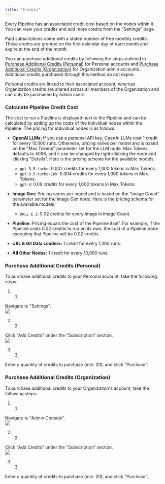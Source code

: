 ```yaml
---
title: "Credits"
---
```


Every Pipeline has an associated credit cost based on the nodes within it. You can view your credits and add more credits from the "Settings" page.

Paid subscriptions come with a stated number of free monthly credits. These credits are granted on the first calendar day of each month and expire at the end of the month.

You can purchase additional credits by following the steps outlined in [Purchase Additional Credits (Personal)](/vectorshift/account/credits#purchase-additional-credits-personal) for Personal accounts and [Purchase Additional Credits (Organization)](/vectorshift/account/credits#purchase-additional-credits-organization) for Organization admin accounts. Additional credits purchased through this method do not expire.

Personal credits are linked to their associated account, whereas Organization credits are shared across all members of the Organization and can only be purchased by Admin users.

### Calculate Pipeline Credit Cost

The cost to run a Pipeline is displayed next to the Pipeline and can be calculated by adding up the costs of the individual nodes within the Pipeline. The pricing for individual nodes is as follows:

* **OpenAI LLMs:** If you use a personal API key, OpenAI LLMs cost 1 credit for every 10,000 runs. Otherwise, pricing varies per model and is based on the "Max Tokens" parameter set for the LLM node. Max Tokens defaults to 4096, and it can be changed by right-clicking the node and clicking "Details". Here is the pricing schema for the available models:  
   * `gpt-3.5-turbo`: 0.002 credits for every 1,000 tokens in Max Tokens.  
   * `gpt-3.5-turbo-16k`: 0.004 credits for every 1,000 tokens in Max Tokens.  
   * `gpt-4`: 0.06 credits for every 1,000 tokens in Max Tokens.

* **Image Gen:** Pricing varies per model and is based on the "Image Count" parameter set for the Image Gen node. Here is the pricing schema for the available models:  
   * `DALL·E 2`: 0.02 credits for every image in Image Count.

* **Pipeline:** Pricing equals the cost of the Pipeline itself. For example, if the Pipeline costs 0.02 credits to run on its own, the cost of a Pipeline node executing that Pipeline will be 0.02 credits.

* **URL & Git Data Loaders:** 1 credit for every 1,000 runs.

* **All Other Nodes:** 1 credit for every 10,000 runs.

### Purchase Additional Credits (Personal)

To purchase additional credits to your Personal account, take the following steps:

1. 1.  
Navigate to "Settings".  
![](/images/vectorshift/account/API%20Key%20Demo%20(Part%201).gif)

2. 2.  
Click "Add Credits" under the "Subscription" section.  
![](/images/vectorshift/account/Add%20Credits%20Personal%20Demo.gif)

3. 3.  
Enter a quantity of credits to purchase (min. 20), and click "Purchase".

### Purchase Additional Credits (Organization)

To purchase additional credits to your Organization's account, take the following steps:

1. 1.  
Navigate to "Admin Console".  
![](/images/vectorshift/account/Admin%20Console%20Navigation%20Demo.gif)

2. 2.  
Click "Add Credits" under the "Subscription" section.  
![](/images/vectorshift/account/Purchase%20Additional%20Credits%20(Organization).gif)

3. 3.  
Enter a quantity of credits to purchase (min. 20), and click "Purchase".

